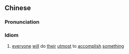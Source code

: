 {{also|齐心戮力}}
==Chinese==
{{zh-forms|s=齐心戮力|type=22}}

===Pronunciation===
{{zh-pron
|m=qíxīn lùlì
|c=cai4 sam1 luk6 lik6
|cat=id
}}

===Idiom===
{{zh-idiom}}

# [[everyone]] [[will]] do [[their]] [[utmost]] to [[accomplish]] [[something]]